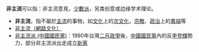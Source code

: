 '''非主流'''可以指：非主流意見，[[少數派|少數派]]，另类创意或边缘学术理论。
* '''非主流'''，指不屬於[[主流|主流]]的事物，如[[文化|文化]]上的[[次文化|次文化]]，[[宗教|宗教]]、[[政治|政治]]上的[[異端|異端]]等
* [[非主流_(網絡文化)|非主流（網路文化）]]
* [[非主流派_(中國國民黨)|非主流派 (中國國民黨)]]：1990年台灣[[二月政爭|二月政爭]]後，[[中國國民黨|中國國民黨]]內的反[[李登輝|李登輝]]勢力，部分非主流派出走成立[[新黨|新黨]]

{{disambig|Cat=三字作品消歧义}}
